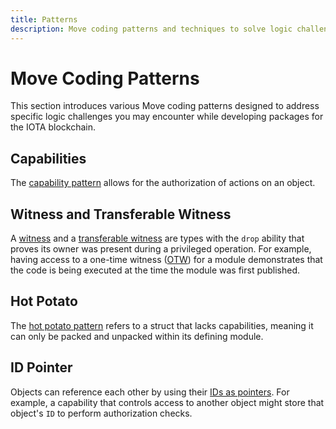 ```yaml
---
title: Patterns
description: Move coding patterns and techniques to solve logic challenges when developing Move packages for the IOTA blockchain, including capabilities, witness and transferable witness, hot potato, and ID pointer.
---
```


# Move Coding Patterns

This section introduces various Move coding patterns designed to address specific logic challenges
you may encounter while developing packages for the IOTA blockchain.

## Capabilities

The [capability pattern](capabilities.mdx) allows for the authorization of actions on an object.

## Witness and Transferable Witness

A [witness](witness.mdx) and a [transferable witness](transferable-witness.mdx) are types with the `drop` ability 
that proves its owner was present during a privileged operation.
For example, having access to a one-time witness ([OTW](../one-time-witness.mdx))
for a module demonstrates that the code is being executed at the time the module was first published.

## Hot Potato

The [hot potato pattern](hot-potato.mdx) refers to a struct that lacks capabilities,
meaning it can only be packed and unpacked within its defining module.

## ID Pointer

Objects can reference each other by using their [IDs as pointers](id-pointer.mdx).
For example, 
a capability that controls access to another object might store that object's `ID` to perform authorization checks.
